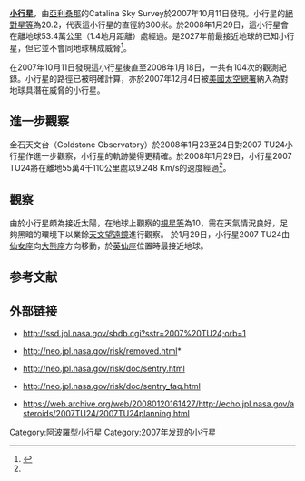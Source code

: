 {{DISPLAYTITLE:2007 TU<sub>24</sub>}}
{{Infobox planet
 | minorplanet=yes
 | background=#FFC2E0
 | name={{mp|2007 TU|24}}
 | discoverer=[[卡特林那巡天系統|卡特林那巡天系統]]
 | discovered=2007年10月11日
 | mp_category=[[阿波羅型小行星|阿波羅型小行星]]<br>[[近地天體|近地天體]]<br>[[潛在威脅天體|潛在威脅天體]]
 | epoch=2016年1月13日 ([[Julian_day|JD]] 2457400.5)<!-- from AstOrb.dat ftp://ftp.lowell.edu/pub/elgb/astorb.dat (19.01.2008) -->
 | semimajor={{Convert|2.0429|AU|Gm|abbr=on}}
 | perihelion={{Convert|0.95153|AU|Gm|abbr=on}}
 | aphelion={{Convert|3.1343|AU|Gm|abbr=on|lk=on}}
 | eccentricity=0.53423
 | period=2.92 [[儒略年|yr]] (1066.5 [[儒略年|d]])
 | inclination=5.6232°
 | asc_node=127.041°
 | arg_peri=334.254°
 | mean_anomaly=267.95[[Degree_(angle)|°]]
 | dimensions=~250 meters
 | mass=< 2.4{{e|10}} kg
 | density=未知
 | gravity=未知
 | escape_velocity=< 0.58 km/h
 | rotation={{Convert|26|h|d|abbr=on|lk=on}}
 | abs_magnitude=20.2,
 | albedo=0.24 
 | temperatures=yes
 | temp_name1=[[Kelvin|Kelvin]]
 | mean_temp_1=	未知
 | image= 2007 TU24 radar image 20080128.jpg
 | image_size = 240
 | caption=
 | mean_motion={{Deg2DMS|0.33754|sup=ms}} /day
 | orbit_ref=
 | observation_arc=1093 days (2.99 yr)
 | uncertainty=0
 | moid={{Convert|0.000483062|AU|km|abbr=on}}
 | jupiter_moid={{Convert|2.06887|AU|Gm|abbr=on}}
}}

'''[[小行星|小行星]]{{mp|2007 TU|24}}'''，由[[亞利桑那|亞利桑那]]的Catalina Sky Survey於2007年10月11日發現。小行星的[[絕對星等|絕對星等]]為20.2，代表這小行星的直徑約300米。於2008年1月29日，這小行星會在離地球53.4萬公里（1.4地月距離）處經過。是2027年前最接近地球的已知小行星，但它並不會同地球構成威脅<ref name="January 29">{{cite web |url=http://www.jpl.nasa.gov/news/news.cfm?release=2008-012 |title=Asteroid to Make Rare Close Flyby of Earth January 29 |accessdate=2008-01-27 |date=January 24, 2008 |work=Jet Propulsion Laboratory, Pasadena, Calif. |publisher=NASA |archive-date=2012-03-16 |archive-url=https://web.archive.org/web/20120316084222/http://www.jpl.nasa.gov/news/news.cfm?release=2008-012 |dead-url=no }}</ref>。

在2007年10月11日發現這小行星後直至2008年1月18日，一共有104次的觀測紀錄。小行星的路徑已被明確計算，亦於2007年12月4日被[[美國太空總署|美國太空總署]]納入為對地球具潛在威脅的小行星。

== 進一步觀察 ==
金石天文台（Goldstone Observatory）於2008年1月23至24日對2007 TU24小行星作進一步觀察，小行星的軌跡變得更精確。於2008年1月29日，小行星2007 TU24將在離地55萬4千110公里處以9.248 Km/s的速度經過<ref name="January 29" />。

== 觀察 ==
由於小行星頗為接近太陽，在地球上觀察的[[視星等|視星等]]為10，需在天氣情況良好，足夠黑暗的環境下以業餘[[天文望遠鏡|天文望遠鏡]]進行觀察。
於1月29日，小行星2007 TU24由[[仙女座|仙女座]]向[[大熊座|大熊座]]方向移動，於[[英仙座|英仙座]]位置時最接近地球。

== 参考文献 ==
<div class="references-small">
<references />
</div>

== 外部链接 ==
*http://ssd.jpl.nasa.gov/sbdb.cgi?sstr=2007%20TU24;orb=1{{Wayback|url=http://ssd.jpl.nasa.gov/sbdb.cgi?sstr=2007%20TU24;orb=1 |date=20201109004131 }}

*http://neo.jpl.nasa.gov/risk/removed.html*{{Wayback|url=http://neo.jpl.nasa.gov/risk/removed.html* |date=20020321092735 }} 

*http://neo.jpl.nasa.gov/risk/doc/sentry.html{{Wayback|url=http://neo.jpl.nasa.gov/risk/doc/sentry.html |date=20170106082258 }}

*http://neo.jpl.nasa.gov/risk/doc/sentry_faq.html{{Wayback|url=http://neo.jpl.nasa.gov/risk/doc/sentry_faq.html |date=20161219135014 }} 

*https://web.archive.org/web/20080120161427/http://echo.jpl.nasa.gov/asteroids/2007TU24/2007TU24planning.html

[[Category:阿波羅型小行星|Category:阿波羅型小行星]]
[[Category:2007年发现的小行星|Category:2007年发现的小行星]]